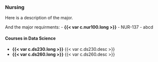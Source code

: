 ### Nursing

Here is a description of the major.

And the major requirments:
- **{{< var c.nur100.long >}}**
- NUR-137
- abcd

#### Courses in Data Science

- **{{< var c.ds230.long >}}**
  {{< var c.ds230.desc >}}  
- **{{< var c.ds260.long >}}**
  {{< var c.ds260.desc >}}



